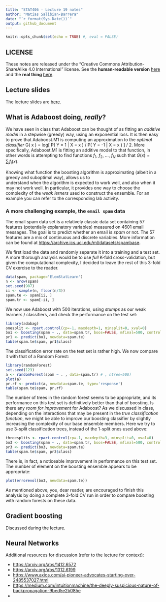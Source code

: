 ```yaml
---
title: "STAT406 - Lecture 19 notes"
author: "Matias Salibian-Barrera"
date: "`r format(Sys.Date())`"
output: github_document
---
```


```r
knitr::opts_chunk$set(echo = TRUE) #, eval = FALSE)
```

## LICENSE
These notes are released under the 
"Creative Commons Attribution-ShareAlike 4.0 International" license. 
See the **human-readable version** [here](https://creativecommons.org/licenses/by-sa/4.0/)
and the **real thing** [here](https://creativecommons.org/licenses/by-sa/4.0/legalcode). 

## Lecture slides

The lecture slides are [here](STAT406-17-lecture-19-preliminary.pdf).

## What is Adaboost doing, *really*? 

We have seen in class that Adaboost can be thought of as 
fitting an *additive model* in a stepwise (greedy) way,
using an exponential loss. 
It is then easy to prove that Adaboost.M1 
is computing an approximation to the *optimal classifier*
G( x ) = log[ P( Y = 1 | X = x ) / P( Y = -1 | X = x ) ] / 2.
More specifically, Adaboost.M1 is fitting an 
additive model to that function, in other words is
attempting to find functions $f_1$, $f_2$, ..., $f_N$ such that 
$G(x) = \sum_i f_i( x )$. 

Knowing what function the boosting algorithm is approximating (albeit in 
a greedy and suboptimal way), allows us to   
understand when the algorithm is expected to work well,
and also when it may not work well. 
In particular, it provides one way to choose the complexity of the 
*weak lerners* used to construct the ensemble. For an example
you can refer to the corresponding lab activity. 

### A more challenging example, the `email spam` data

The email spam data set is a relatively classic data set 
containing 57 features (potentially explanatory variables) 
measured on 4601 email messages. The goal is to predict
whether an email is *spam* or not. The 57 features are 
a mix of continuous and discrete variables. More information
can be found at
[https://archive.ics.uci.edu/ml/datasets/spambase](https://archive.ics.uci.edu/ml/datasets/spambase).

We first load the data and randomly separate it into a training and
a test set. A more thorough analysis would be to use 
*full* K-fold cross-validation, but given the computational
complexity, I decided to leave the rest of this 
3-fold CV exercise to the reader. 
```r
data(spam, package='ElemStatLearn')
n <- nrow(spam)
set.seed(987)
ii <- sample(n, floor(n/3))
spam.te <- spam[ii, ]
spam.tr <- spam[-ii, ]
```
We now use Adaboost with 500 iterations, using *stumps* as our
weak learners / classifiers, and check the performance on
the test set:
```r
library(adabag)
onesplit <- rpart.control(cp=-1, maxdepth=1, minsplit=0, xval=0)
bo1 <- boosting(spam ~ ., data=spam.tr, boos=FALSE, mfinal=500, control=onesplit)
pr1 <- predict(bo1, newdata=spam.te)
table(spam.te$spam, pr1$class)
```
The classification error rate on the test set is rather high. We now
compare it with that of a Random Forest:

```r
library(randomForest)
set.seed(123) 
a <- randomForest(spam ~ . , data=spam.tr) # , ntree=500)
plot(a)
pr.rf <- predict(a, newdata=spam.te, type='response')
table(spam.te$spam, pr.rf)
```

The number of trees in the random forest seems to be appropriate, and its
performance on this test set is definitively better than that of 
boosting. Is there any *room for improvement* for Adaboost? 
As we discussed in class, depending on the interactions that may be 
present in the *true classification function*, we might be able to 
improve our boosting classifier by slightly increasing the complexity
of our base ensemble members. Here we try to use 3-split classification
trees, instead of the 1-split ones used above:
```r
threesplits <- rpart.control(cp=-1, maxdepth=3, minsplit=0, xval=0)
bo3 <- boosting(spam ~ ., data=spam.tr, boos=FALSE, mfinal=500, control=threesplits)
pr3 <- predict(bo3, newdata=spam.te)
table(spam.te$spam, pr3$class)
```
There is, in fact, a noticeable improvement in performance on this
test set. The number of element on the boosting ensemble appears to be
appropriate:

```r
plot(errorevol(bo3, newdata=spam.te))
```

As mentioned above, you, dear reader, are encouraged to finish this analysis
by doing a complete 3-fold CV run in order to compare boosting with random 
forests on these data. 

## Gradient boosting

Discussed during the lecture. 

## Neural Networks

Additional resources for discussion (refer to the lecture for context):

* [https://arxiv.org/abs/1412.6572](https://arxiv.org/abs/1412.6572)
* [https://arxiv.org/abs/1312.6199](https://arxiv.org/abs/1312.6199)
* [https://www.axios.com/ai-pioneer-advocates-starting-over-2485537027.html](https://www.axios.com/ai-pioneer-advocates-starting-over-2485537027.html)
* [https://medium.com/intuitionmachine/the-deeply-suspicious-nature-of-backpropagation-9bed5e2b085e](https://medium.com/intuitionmachine/the-deeply-suspicious-nature-of-backpropagation-9bed5e2b085e)
* 

